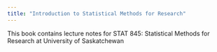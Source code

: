 ```yaml
---
title: "Introduction to Statistical Methods for Research"
---
```


This book contains lecture notes for STAT 845: Statistical Methods for Research at University of Saskatchewan
